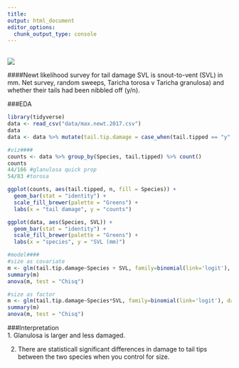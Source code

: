 ```yaml
---
title: 
output: html_document
editor_options: 
  chunk_output_type: console
---
```

<br>
![](./newt.jpg)  

####Newt likelihood survey for tail damage
SVL is snout-to-vent (SVL) in mm.
Net survey, random sweeps, Taricha torosa v Taricha granulosa) and whether their tails had been nibbled off (y/n).

###EDA
```r
library(tidyverse)
data <- read_csv("data/max.newt.2017.csv")
data
data <- data %>% mutate(tail.tip.damage = case_when(tail.tipped == "y" ~ 1, tail.tipped == "n" ~ 0))

#viz####
counts <- data %>% group_by(Species, tail.tipped) %>% count()
counts
44/166 #glanulosa quick prop
54/83 #torosa

ggplot(counts, aes(tail.tipped, n, fill = Species)) + 
  geom_bar(stat = "identity") + 
  scale_fill_brewer(palette = "Greens") +
  labs(x = "tail damage", y = "counts")

ggplot(data, aes(Species, SVL)) + 
  geom_bar(stat = "identity") + 
  scale_fill_brewer(palette = "Greens") +
  labs(x = "species", y = "SVL (mm)")

#model####
#size as covariate
m <- glm(tail.tip.damage~Species + SVL, family=binomial(link='logit'), data = data)
summary(m)
anova(m, test = "Chisq")

#size as factor
m <- glm(tail.tip.damage~Species*SVL, family=binomial(link='logit'), data = data)
summary(m)
anova(m, test = "Chisq")

```

###Interpretation  
1. Glanulosa is larger and less damaged.  

2. There are statisticall significant differences in damage to tail tips between the two species when you control for size.  

